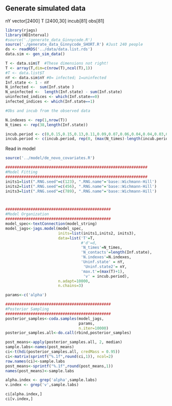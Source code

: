 ## Generate simulated data
nY vector[2400]
T [2400,30]
incub[81]
obs[81]

```r
library(rjags)
library(HDInterval)
#source('./generate_data_Ginnycode.R')
source('./generate_data_Ginnycode_SHORT.R') #Just 240 people
ds <- readRDS('../data/data.list.rds')
data.sim <- gen_sim_data()

T <- data.sim$T  #These dimensions not right!
T <- array(T,dim=c(nrow(T),ncol(T),1))
#T <- data.list$T
nY <- data.sim$nY #0= infected; 1=uninfected
Inf.state <- 1 - nY 
N_infected <-  sum(Inf.state )
N_uninfected <-  length(Inf.state) - sum(Inf.state)
uninfected_indices <- which(Inf.state==0)
infected_indices <- which(Inf.state==1)

#Obs and incub from the observed data

N.indexes <- rep(1,nrow(T))
N_times <- rep(38,length(Inf.state))

incub.period <- c(0,0.15,0.15,0.13,0.11,0.09,0.07,0.06,0.04,0.04,0.03,0.02,0.02, 0.01,0.01, 0.007)   #from day 1 to day 15
incub.period <- c(incub.period, rep(0, (max(N_times)-length(incub.period)) ))
```


Read in model
```r
source('../model/de_novo_covariates.R')
```

```r
##############################################################
#Model Fitting
##############################################################
inits1=list(".RNG.seed"=c(123), ".RNG.name"='base::Wichmann-Hill')
inits2=list(".RNG.seed"=c(456), ".RNG.name"='base::Wichmann-Hill')
inits3=list(".RNG.seed"=c(789), ".RNG.name"='base::Wichmann-Hill')



##############################################
#Model Organization
##############################################
model_spec<-textConnection(model_string)
model_jags<-jags.model(model_spec, 
                       inits=list(inits1,inits2, inits3),
                       data=list('T'=T,
                                 #'d'=d,
                                 'N_times'=N_times,
                                 'N_contacts'=length(Inf.state),
                                 'N.indexes'=N.indexes,
                                 'Uninf.state' = nY,
                                  'Uninf.state2'= nY,
                                 'max.t'=(max(T)+1),
                                  'v' = incub.period),
                       n.adapt=10000, 
                       n.chains=3)

```

```r
params<-c('alpha')

##############################################
#Posterior Sampling
##############################################
posterior_samples<-coda.samples(model_jags, 
                                params, 
                                n.iter=10000)
posterior_samples.all<-do.call(rbind,posterior_samples)

post_means<-apply(posterior_samples.all, 2, median)
sample.labs<-names(post_means)
ci<-t(hdi(posterior_samples.all, credMass = 0.95))
ci<-matrix(sprintf("%.1f",round(ci,1)), ncol=2)
row.names(ci)<-sample.labs
post_means<-sprintf("%.1f",round(post_means,1))
names(post_means)<-sample.labs

alpha.index <- grep('alpha',sample.labs)
v.index <- grep('v',sample.labs)

ci[alpha.index,]
ci[v.index,]



```



